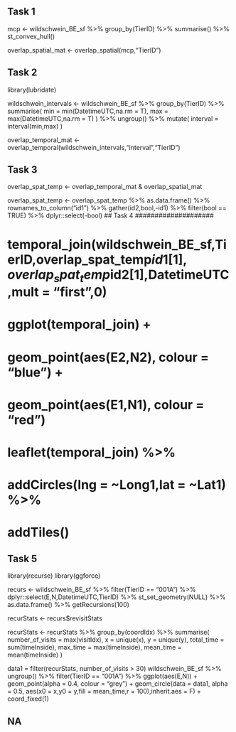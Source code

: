 ## Task 1 ####################


mcp <- wildschwein_BE_sf %>%
  group_by(TierID) %>%
  summarise() %>%
  st_convex_hull()


overlap_spatial_mat <- overlap_spatial(mcp,"TierID")

## Task 2 ####################
library(lubridate)

wildschwein_intervals <- wildschwein_BE_sf %>%
  group_by(TierID) %>%
  summarise(
    min = min(DatetimeUTC,na.rm = T),
    max = max(DatetimeUTC,na.rm = T)
  ) %>%
  ungroup() %>%
  mutate(
    interval = interval(min,max)
  )

overlap_temporal_mat <- overlap_temporal(wildschwein_intervals,"interval","TierID")



## Task 3 ####################

overlap_spat_temp <- overlap_temporal_mat & overlap_spatial_mat

overlap_spat_temp <- overlap_spat_temp %>%
  as.data.frame() %>%
  rownames_to_column("id1") %>%
  gather(id2,bool,-id1) %>%
  filter(bool == TRUE) %>%
  dplyr::select(-bool)
## Task 4 ####################


# temporal_join(wildschwein_BE_sf,TierID,overlap_spat_temp$id1[1],overlap_spat_temp$id2[1],DatetimeUTC,mult = "first",0)
# 
# 
# ggplot(temporal_join) +
#   geom_point(aes(E2,N2), colour = "blue") +
#   geom_point(aes(E1,N1), colour = "red")
# 
# 
# leaflet(temporal_join) %>%
#   addCircles(lng = ~Long1,lat = ~Lat1) %>%
#   addTiles()


## Task 5 #######################

library(recurse)
library(ggforce)

recurs <- wildschwein_BE_sf %>%
  filter(TierID == "001A") %>%
  dplyr::select(E,N,DatetimeUTC,TierID) %>%
  st_set_geometry(NULL) %>%
  as.data.frame() %>%
  getRecursions(100)

recurStats <- recurs$revisitStats

recurStats <- recurStats %>%
  group_by(coordIdx) %>%
  summarise(
    number_of_visits = max(visitIdx),
    x = unique(x),
    y = unique(y),
    total_time = sum(timeInside),
    max_time = max(timeInside),
    mean_time = mean(timeInside)
  )

data1 = filter(recurStats, number_of_visits > 30)
wildschwein_BE_sf %>%
  ungroup() %>%
  filter(TierID == "001A") %>%
  ggplot(aes(E,N)) +
  geom_point(alpha = 0.4, colour = "grey") +
  geom_circle(data = data1, alpha = 0.5, aes(x0 = x,y0 = y,fill = mean_time,r = 100),inherit.aes = F) +
  coord_fixed(1)

## NA

